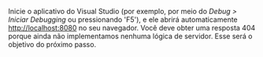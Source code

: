 Inicie o aplicativo do Visual Studio (por exemplo, por meio do _Debug > Iniciar Debugging_
ou pressionando 'F5'), e ele abrirá automaticamente [http://localhost:8080](http://localhost:8080)
no seu navegador. Você deve obter uma resposta 404 porque ainda não implementamos nenhuma lógica de servidor.
Esse será o objetivo do próximo passo.